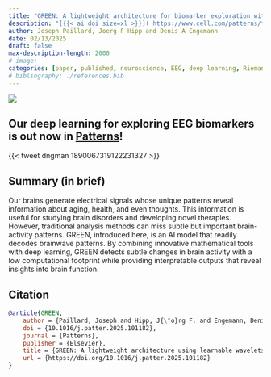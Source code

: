```yaml
---
title: "GREEN: A lightweight architecture for biomarker exploration with EEG signals"
description: "[{{< ai doi size=xl >}}]( https://www.cell.com/patterns/fulltext/S2666-3899(25)00030-3 ) [{{< bi file-pdf size=1.5em >}}](https://www.cell.com/action/showPdf?pii=S2666-3899%2825%2900030-3) [{{< bi github size=1.5 >}}](https://github.com/Roche/neuro-green)"
author: Joseph Paillard, Joerg F Hipp and Denis A Engemann
date: 02/13/2025
draft: false
max-description-length: 2000
# image: 
categories: [paper, published, neuroscience, EEG, deep learning, Riemannian geometry, biomarker]
# bibliography: ./references.bib
---
```


![](../social_media_cover.png)


## Our deep learning for exploring EEG biomarkers is out now in [Patterns](https://www.cell.com/patterns/fulltext/S2666-3899(25)00030-3)!

{{< tweet dngman 1890067319122231327 >}}

## Summary (in brief)

Our brains generate electrical signals
whose unique patterns reveal information
about aging, health, and even thoughts.
This information is useful for studying
brain disorders and developing novel
therapies. However, traditional analysis
methods can miss subtle but important
brain-activity patterns. GREEN,
introduced here, is an AI model that
readily decodes brainwave patterns. By
combining innovative mathematical tools
with deep learning, GREEN detects subtle
changes in brain activity with a low
computational footprint while providing
interpretable outputs that reveal insights
into brain function.


## Citation

```bibtex
@article{GREEN,
	author = {Paillard, Joseph and Hipp, J{\"o}rg F. and Engemann, Denis A.},
	doi = {10.1016/j.patter.2025.101182},
	journal = {Patterns},
	publisher = {Elsevier},
	title = {GREEN: A lightweight architecture using learnable wavelets and Riemannian geometry for biomarker exploration with EEG signals},
	url = {https://doi.org/10.1016/j.patter.2025.101182}
}
```
